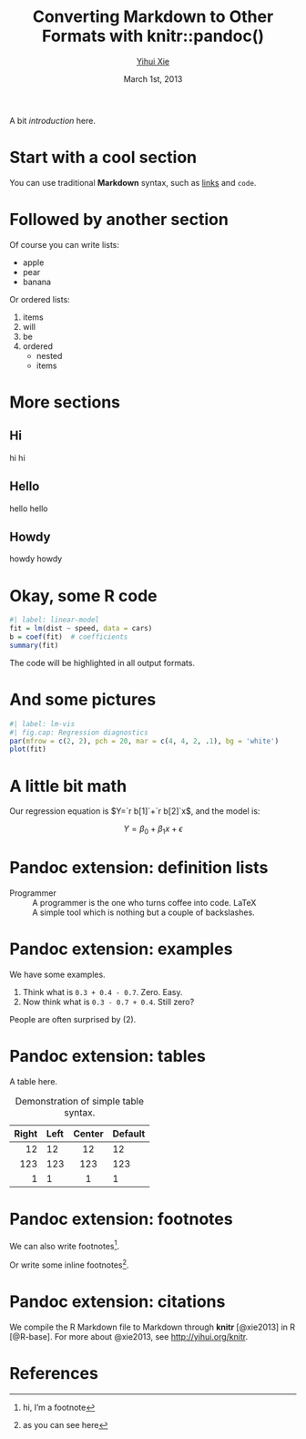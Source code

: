 % Converting Markdown to Other Formats with knitr::pandoc()
% [Yihui Xie](http://yihui.org)
% March 1st, 2013

A bit _introduction_ here.

# Start with a cool section

You can use traditional **Markdown** syntax, such as [links](http://yihui.org/knitr) and `code`.

# Followed by another section

Of course you can write lists:

- apple
- pear
- banana

Or ordered lists:

1. items
1. will
1. be
1. ordered
    - nested
    - items

# More sections

## Hi

hi hi

## Hello

hello hello

## Howdy

howdy howdy

# Okay, some R code

```r
#| label: linear-model
fit = lm(dist ~ speed, data = cars)
b = coef(fit)  # coefficients
summary(fit)
```

The code will be highlighted in all output formats.

# And some pictures

```r
#| label: lm-vis
#| fig.cap: Regression diagnostics
par(mfrow = c(2, 2), pch = 20, mar = c(4, 4, 2, .1), bg = 'white')
plot(fit)
```

# A little bit math

Our regression equation is $Y=`r b[1]`+`r b[2]`x$, and the model is:

$$ Y = \beta_0 + \beta_1 x + \epsilon$$

# Pandoc extension: definition lists

Programmer
:   A programmer is the one who turns coffee into code.
LaTeX
:   A simple tool which is nothing but a couple of backslashes.

# Pandoc extension: examples

We have some examples.

(@) Think what is `0.3 + 0.4 - 0.7`. Zero. Easy.
(@weird) Now think what is `0.3 - 0.7 + 0.4`. Still zero?

People are often surprised by (@weird).

# Pandoc extension: tables

A table here.

Table:  Demonstration of simple table syntax.

  Right     Left     Center     Default
-------     ------ ----------   -------
     12     12        12            12
    123     123       123          123
      1     1          1             1

# Pandoc extension: footnotes

We can also write footnotes[^1].

[^1]: hi, I'm a footnote

Or write some inline footnotes^[as you can see here].

# Pandoc extension: citations

We compile the R Markdown file to Markdown through **knitr** [@xie2013] in R [@R-base]. For more about @xie2013, see <http://yihui.org/knitr>.

# References
